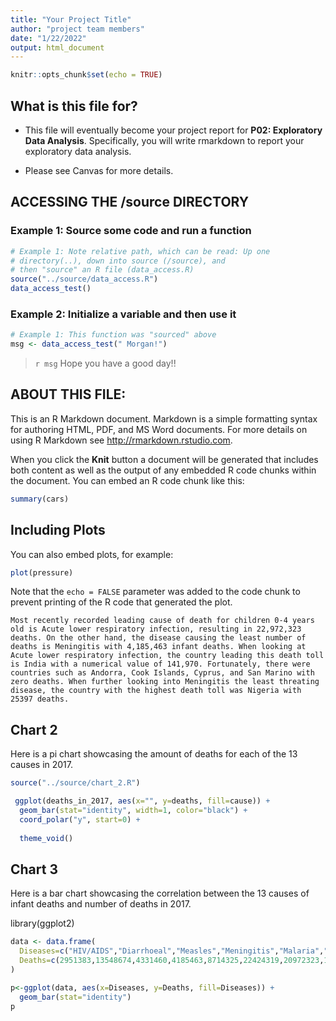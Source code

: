 ```yaml
---
title: "Your Project Title"
author: "project team members"
date: "1/22/2022"
output: html_document
---
```


```r
knitr::opts_chunk$set(echo = TRUE)
```

## What is this file for?

* This file will eventually become your project report for **P02: Exploratory Data Analysis**. Specifically, you will write rmarkdown to report your exploratory data analysis.

* Please see Canvas for more details.

## ACCESSING THE /source DIRECTORY
### Example 1: Source some code and run a function
```r
# Example 1: Note relative path, which can be read: Up one
# directory(..), down into source (/source), and 
# then "source" an R file (data_access.R)
source("../source/data_access.R")
data_access_test()
```

### Example 2: Initialize a variable and then use it
```r
# Example 1: This function was "sourced" above
msg <- data_access_test(" Morgan!")
```

> `r msg` Hope you have a good day!! 

## ABOUT THIS FILE: 

This is an R Markdown document. Markdown is a simple formatting syntax for authoring HTML, PDF, and MS Word documents. For more details on using R Markdown see <http://rmarkdown.rstudio.com>.

When you click the **Knit** button a document will be generated that includes both content as well as the output of any embedded R code chunks within the document. You can embed an R code chunk like this:

```r
summary(cars)
```

## Including Plots

You can also embed plots, for example:

```r
plot(pressure)
```

Note that the `echo = FALSE` parameter was added to the code chunk to prevent printing of the R code that generated the plot.


```Dynamic
Most recently recorded leading cause of death for children 0-4 years old is Acute lower respiratory infection, resulting in 22,972,323 deaths. On the other hand, the disease causing the least number of deaths is Meningitis with 4,185,463 infant deaths. When looking at Acute lower respiratory infection, the country leading this death toll is India with a numerical value of 141,970. Fortunately, there were countries such as Andorra, Cook Islands, Cyprus, and San Marino with zero deaths. When further looking into Meningitis the least threating disease, the country with the highest death toll was Nigeria with 25397 deaths. 
```
## Chart 2

Here is a pi chart showcasing the amount of deaths for each of the 13 causes in 2017.

```r
source("../source/chart_2.R")

 ggplot(deaths_in_2017, aes(x="", y=deaths, fill=cause)) +
  geom_bar(stat="identity", width=1, color="black") +
  coord_polar("y", start=0) +
  
  theme_void()

```

## Chart 3

Here is a bar chart showcasing the correlation between the 13 causes of infant deaths and number of deaths in 2017.

library(ggplot2)

```r
data <- data.frame(
  Diseases=c("HIV/AIDS","Diarrhoeal","Measles","Meningitis","Malaria","Respiratory","Prematurity","Birth Asphyxia","Sepsis","Nutritional","Congenital","Other diseases","Injuries") ,  
  Deaths=c(2951383,13548674,4331460,4185463,8714325,22424319,20972323,15838560,7699710,11486173,9430762,5214289,6923513)
)

p<-ggplot(data, aes(x=Diseases, y=Deaths, fill=Diseases)) +
  geom_bar(stat="identity") 
p
```

